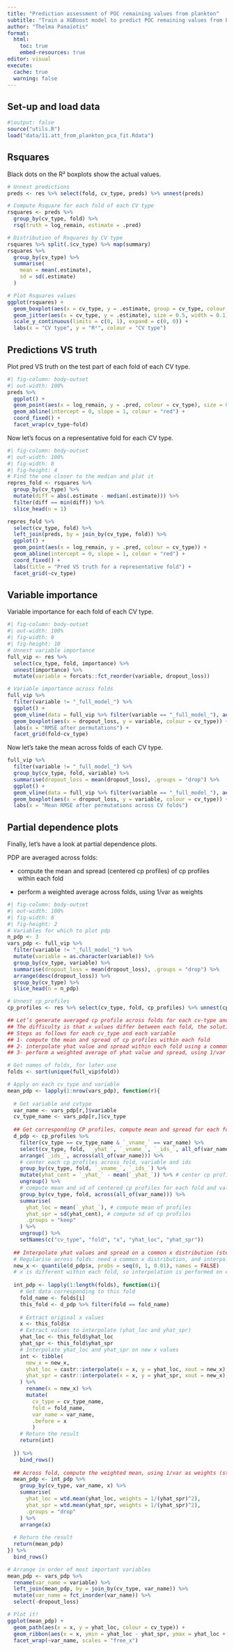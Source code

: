 ```yaml
---
title: "Prediction assessment of POC remaining values from plankton"
subtitle: "Train a XGBoost model to predict POC remaining values from PCAd plankton diversity data."
author: "Thelma Panaïotis"
format:
  html:
    toc: true
    embed-resources: true
editor: visual
execute:
  cache: true
  warning: false
---
```


## Set-up and load data

```r
#|output: false
source("utils.R")
load("data/11.att_from_plankton_pca_fit.Rdata")
```

## Rsquares

Black dots on the R² boxplots show the actual values.

```r
# Unnest predictions
preds <- res %>% select(fold, cv_type, preds) %>% unnest(preds)

# Compute Rsquare for each fold of each CV type
rsquares <- preds %>%
  group_by(cv_type, fold) %>%
  rsq(truth = log_remain, estimate = .pred)

# Distribution of Rsquares by CV type
rsquares %>% split(.$cv_type) %>% map(summary)
rsquares %>% 
  group_by(cv_type) %>% 
  summarise(
    mean = mean(.estimate),
    sd = sd(.estimate)
  )

# Plot Rsquares values
ggplot(rsquares) + 
  geom_boxplot(aes(x = cv_type, y = .estimate, group = cv_type, colour = cv_type)) +
  geom_jitter(aes(x = cv_type, y = .estimate), size = 0.5, width = 0.1) +
  scale_y_continuous(limits = c(0, 1), expand = c(0, 0)) +
  labs(x = "CV type", y = "R²", colour = "CV type")
```

## Predictions VS truth

Plot pred VS truth on the test part of each fold of each CV type.

```r
#| fig-column: body-outset
#| out-width: 100%
preds %>%
  ggplot() +
  geom_point(aes(x = log_remain, y = .pred, colour = cv_type), size = 0.5) +
  geom_abline(intercept = 0, slope = 1, colour = "red") +
  coord_fixed() + 
  facet_wrap(cv_type~fold)
```

Now let’s focus on a representative fold for each CV type.

```r
#| fig-column: body-outset
#| out-width: 100%
#| fig-width: 8
#| fig-height: 4
# Find the one closer to the median and plot it
repres_fold <- rsquares %>%
  group_by(cv_type) %>%
  mutate(diff = abs(.estimate - median(.estimate))) %>%
  filter(diff == min(diff)) %>%
  slice_head(n = 1)

repres_fold %>%
  select(cv_type, fold) %>%
  left_join(preds, by = join_by(cv_type, fold)) %>%
  ggplot() +
  geom_point(aes(x = log_remain, y = .pred, colour = cv_type)) +
  geom_abline(intercept = 0, slope = 1, colour = "red") +
  coord_fixed() + 
  labs(title = "Pred VS truth for a representative fold") +
  facet_grid(~cv_type)
```

## Variable importance

Variable importance for each fold of each CV type.

```r
#| fig-column: body-outset
#| out-width: 100%
#| fig-width: 8
#| fig-height: 10
# Unnest variable importance
full_vip <- res %>%
  select(cv_type, fold, importance) %>%
  unnest(importance) %>%
  mutate(variable = forcats::fct_reorder(variable, dropout_loss))

# Variable importance across folds
full_vip %>%
  filter(variable != "_full_model_") %>%
  ggplot() +
  geom_vline(data = full_vip %>% filter(variable == "_full_model_"), aes(xintercept = mean(dropout_loss)), colour = "grey", linewidth = 2) +
  geom_boxplot(aes(x = dropout_loss, y = variable, colour = cv_type)) +
  labs(x = "RMSE after permutations") +
  facet_grid(fold~cv_type)
```

Now let’s take the mean across folds of each CV type.

```r
full_vip %>%
  filter(variable != "_full_model_") %>%
  group_by(cv_type, fold, variable) %>%
  summarise(dropout_loss = mean(dropout_loss), .groups = "drop") %>%
  ggplot() +
  geom_vline(data = full_vip %>% filter(variable == "_full_model_"), aes(xintercept = mean(dropout_loss)), colour = "grey", linewidth = 2) +
  geom_boxplot(aes(x = dropout_loss, y = variable, colour = cv_type)) +
  labs(x = "Mean RMSE after permutations across CV folds")
```

## Partial dependence plots

Finally, let’s have a look at partial dependence plots.

PDP are averaged across folds:

-   compute the mean and spread (centered cp profiles) of cp profiles within each fold

-   perform a weighted average across folds, using 1/var as weights

```r
#| fig-column: body-outset
#| out-width: 100%
#| fig-width: 8
#| fig-height: 2
# Variables for which to plot pdp
n_pdp <- 3
vars_pdp <- full_vip %>%
  filter(variable != "_full_model_") %>%
  mutate(variable = as.character(variable)) %>%
  group_by(cv_type, variable) %>%
  summarise(dropout_loss = mean(dropout_loss), .groups = "drop") %>%
  arrange(desc(dropout_loss)) %>%
  group_by(cv_type) %>%
  slice_head(n = n_pdp)

# Unnest cp_profiles
cp_profiles <- res %>% select(cv_type, fold, cp_profiles) %>% unnest(cp_profiles)

## Let’s generate averaged cp profile across folds for each cv-type and propagating uncertainties. 
## The difficulty is that x values differ between each fold, the solution is to interpolate yhat on a common set of x values across folds.
## Steps as follows for each cv_type and each variable
## 1- compute the mean and spread of cp profiles within each fold
## 2- interpolate yhat value and spread within each fold using a common set of x values
## 3- perform a weighted average of yhat value and spread, using 1/var as weights

# Get names of folds, for later use
folds <- sort(unique(full_vip$fold))

# Apply on each cv_type and variable
mean_pdp <- lapply(1:nrow(vars_pdp), function(r){
  
  # Get variable and cvtype
  var_name <- vars_pdp[r,]$variable
  cv_type_name <- vars_pdp[r,]$cv_type
  
  ## Get corresponding CP profiles, compute mean and spread for each fold (step 1)
  d_pdp <- cp_profiles %>% 
    filter(cv_type == cv_type_name & `_vname_` == var_name) %>% 
    select(cv_type, fold, `_yhat_`, `_vname_`, `_ids_`, all_of(var_name)) %>% 
    arrange(`_ids_`, across(all_of(var_name))) %>% 
    # center each cp profiles across fold, variable and ids
    group_by(cv_type, fold, `_vname_`, `_ids_`) %>%
    mutate(yhat_cent = `_yhat_` - mean(`_yhat_`)) %>% # center cp profiles
    ungroup() %>%
    # compute mean and sd of centered cp profiles for each fold and value of the variable of interest
    group_by(cv_type, fold, across(all_of(var_name))) %>%
    summarise(
      yhat_loc = mean(`_yhat_`), # compute mean of profiles
      yhat_spr = sd(yhat_cent), # compute sd of cp profiles
      .groups = "keep"
    ) %>%
    ungroup() %>% 
    setNames(c("cv_type", "fold", "x", "yhat_loc", "yhat_spr"))
  
  ## Interpolate yhat values and spread on a common x distribution (step 2)
  # Regularise across folds: need a common x distribution, and interpolate y on this new x
  new_x <- quantile(d_pdp$x, probs = seq(0, 1, 0.01), names = FALSE)
  # x is different within each fold, so interpolation is performed on each fold
  
  int_pdp <- lapply(1:length(folds), function(i){
    # Get data corresponding to this fold
    fold_name <- folds[i]
    this_fold <- d_pdp %>% filter(fold == fold_name)
    
    # Extract original x values
    x <- this_fold$x
    # Extract values to interpolate (yhat_loc and yhat_spr)
    yhat_loc <- this_fold$yhat_loc
    yhat_spr <- this_fold$yhat_spr
    # Interpolate yhat_loc and yhat_spr on new x values
    int <- tibble(
      new_x = new_x,
      yhat_loc = castr::interpolate(x = x, y = yhat_loc, xout = new_x),
      yhat_spr = castr::interpolate(x = x, y = yhat_spr, xout = new_x),
    ) %>% 
      rename(x = new_x) %>% 
      mutate(
        cv_type = cv_type_name,
        fold = fold_name,
        var_name = var_name,
        .before = x
        )
    # Return the result
    return(int)
    
  }) %>% 
    bind_rows()
  
  ## Across fold, compute the weighted mean, using 1/var as weights (step 3)
  mean_pdp <- int_pdp %>% 
    group_by(cv_type, var_name, x) %>% 
    summarise(
      yhat_loc = wtd.mean(yhat_loc, weights = 1/(yhat_spr)^2),
      yhat_spr = wtd.mean(yhat_spr, weights = 1/(yhat_spr)^2),
      .groups = "drop"
    ) %>% 
    arrange(x)
  
  # Return the result
  return(mean_pdp)
}) %>% 
  bind_rows()

# Arrange in order of most important variables
mean_pdp <- vars_pdp %>% 
  rename(var_name = variable) %>% 
  left_join(mean_pdp, by = join_by(cv_type, var_name)) %>% 
  mutate(var_name = fct_inorder(var_name)) %>% 
  select(-dropout_loss)

# Plot it!
ggplot(mean_pdp) + 
  geom_path(aes(x = x, y = yhat_loc, colour = cv_type)) +
  geom_ribbon(aes(x = x, ymin = yhat_loc - yhat_spr, ymax = yhat_loc + yhat_spr, fill = cv_type), alpha = 0.2) +
  facet_wrap(~var_name, scales = "free_x")
```
